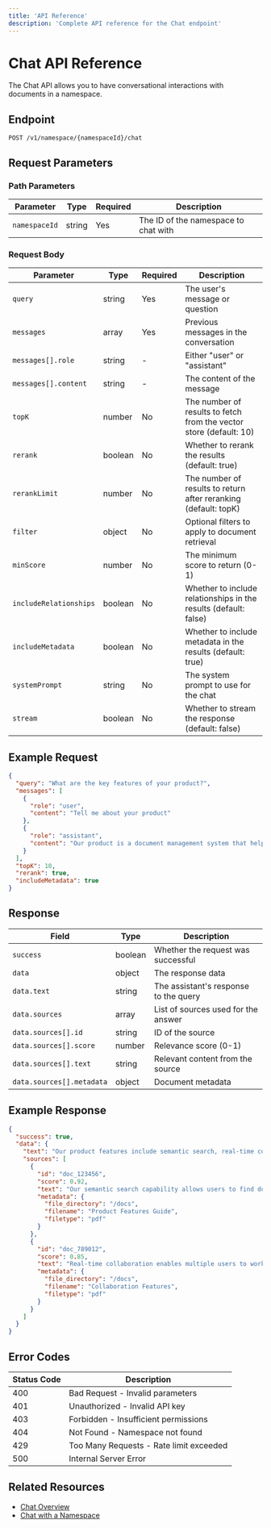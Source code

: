 ```yaml
---
title: 'API Reference'
description: 'Complete API reference for the Chat endpoint'
---
```


# Chat API Reference

The Chat API allows you to have conversational interactions with documents in a namespace.

## Endpoint

```
POST /v1/namespace/{namespaceId}/chat
```

## Request Parameters

### Path Parameters

| Parameter | Type | Required | Description |
|-----------|------|----------|-------------|
| `namespaceId` | string | Yes | The ID of the namespace to chat with |

### Request Body

| Parameter | Type | Required | Description |
|-----------|------|----------|-------------|
| `query` | string | Yes | The user's message or question |
| `messages` | array | Yes | Previous messages in the conversation |
| `messages[].role` | string | - | Either "user" or "assistant" |
| `messages[].content` | string | - | The content of the message |
| `topK` | number | No | The number of results to fetch from the vector store (default: 10) |
| `rerank` | boolean | No | Whether to rerank the results (default: true) |
| `rerankLimit` | number | No | The number of results to return after reranking (default: topK) |
| `filter` | object | No | Optional filters to apply to document retrieval |
| `minScore` | number | No | The minimum score to return (0-1) |
| `includeRelationships` | boolean | No | Whether to include relationships in the results (default: false) |
| `includeMetadata` | boolean | No | Whether to include metadata in the results (default: true) |
| `systemPrompt` | string | No | The system prompt to use for the chat |
| `stream` | boolean | No | Whether to stream the response (default: false) |

## Example Request

```json
{
  "query": "What are the key features of your product?",
  "messages": [
    {
      "role": "user",
      "content": "Tell me about your product"
    },
    {
      "role": "assistant",
      "content": "Our product is a document management system that helps organizations organize and search their content efficiently."
    }
  ],
  "topK": 10,
  "rerank": true,
  "includeMetadata": true
}
```

## Response

| Field | Type | Description |
|-------|------|-------------|
| `success` | boolean | Whether the request was successful |
| `data` | object | The response data |
| `data.text` | string | The assistant's response to the query |
| `data.sources` | array | List of sources used for the answer |
| `data.sources[].id` | string | ID of the source |
| `data.sources[].score` | number | Relevance score (0-1) |
| `data.sources[].text` | string | Relevant content from the source |
| `data.sources[].metadata` | object | Document metadata |

## Example Response

```json
{
  "success": true,
  "data": {
    "text": "Our product features include semantic search, real-time collaboration, version control, and automated document processing.",
    "sources": [
      {
        "id": "doc_123456",
        "score": 0.92,
        "text": "Our semantic search capability allows users to find documents based on meaning rather than just keywords.",
        "metadata": {
          "file_directory": "/docs",
          "filename": "Product Features Guide",
          "filetype": "pdf"
        }
      },
      {
        "id": "doc_789012",
        "score": 0.85,
        "text": "Real-time collaboration enables multiple users to work on the same document simultaneously.",
        "metadata": {
          "file_directory": "/docs",
          "filename": "Collaboration Features",
          "filetype": "pdf"
        }
      }
    ]
  }
}
```

## Error Codes

| Status Code | Description |
|-------------|-------------|
| 400 | Bad Request - Invalid parameters |
| 401 | Unauthorized - Invalid API key |
| 403 | Forbidden - Insufficient permissions |
| 404 | Not Found - Namespace not found |
| 429 | Too Many Requests - Rate limit exceeded |
| 500 | Internal Server Error |

## Related Resources

- [Chat Overview](/api-endpoints/chat/overview)
- [Chat with a Namespace](/api-reference/chat)
